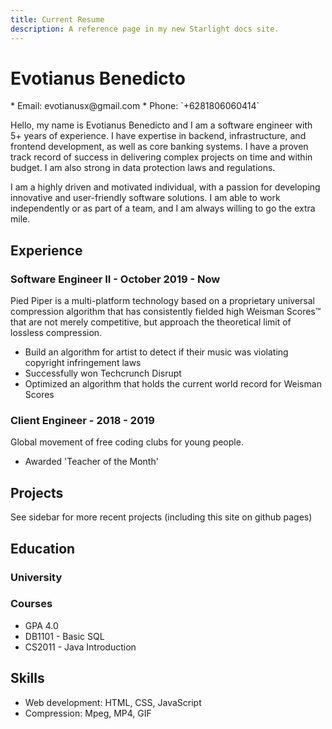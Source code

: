 ```yaml
---
title: Current Resume
description: A reference page in my new Starlight docs site.
---
```

# Evotianus Benedicto


<Card title="Contact">
* Email: evotianusx@gmail.com
* Phone: `+6281806060414`
</Card>

Hello, my name is Evotianus Benedicto and I am a software engineer with 5+ years of experience. I have expertise in backend, infrastructure, and  frontend development, as well as core banking systems. I have a proven track record of success in delivering complex projects on time and within budget. I am also strong in data protection laws and regulations.

I am a highly driven and motivated individual, with a passion for developing innovative and user-friendly software solutions. I am able to work independently or as part of a team, and I am always willing to go the extra mile.

## Experience

### Software Engineer II  - October 2019 - Now

Pied Piper is a multi-platform technology based on a proprietary universal
compression algorithm that has consistently fielded high Weisman Scores™ that
are not merely competitive, but approach the theoretical limit of lossless
compression.

 - Build an algorithm for artist to detect if their music was violating
   copyright infringement laws
 - Successfully won Techcrunch Disrupt
 - Optimized an algorithm that holds the current world record for Weisman Scores

### Client Engineer - 2018 - 2019

Global movement of free coding clubs for young people.

 - Awarded 'Teacher of the Month'

## Projects
See sidebar for more recent projects (including this site on github pages)


## Education

### University

### Courses

  - GPA 4.0
  - DB1101 - Basic SQL
  - CS2011 - Java Introduction

## Skills

 - Web development: HTML, CSS, JavaScript
 - Compression: Mpeg, MP4, GIF